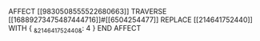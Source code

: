 AFFECT [[9830508555522680663]]
TRAVERSE [[16889273475487444716]]#[[6504254477]] 
    REPLACE [[214641752440]] WITH {
        ~&214641752440&~: 4
    }
END AFFECT

